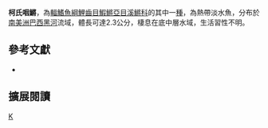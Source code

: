 {{Speciesbox 
| taxon = Laimosemion kirovskyi
| status = NE
| status_system = IUCN3.1
| authority =  [[Costa|Costa]], 2004
| synonyms = 
}}
'''柯氏咽鱂'''，為[[輻鰭魚綱|輻鰭魚綱]][[鯉齒目|鯉齒目]][[鰕鱂亞目|鰕鱂亞目]][[溪鱂科|溪鱂科]]的其中一[[種|種]]，為熱帶淡水魚，分布於[[南美洲|南美洲]][[巴西|巴西]][[黑河|黑河]]流域，體長可達2.3公分，棲息在底中層水域，生活習性不明。
== 參考文獻 ==
*{{FishBase_species|genus=Laimosemion|species=kirovskyi|year=2014|month=8}}

== 擴展閱讀 ==
{{refbegin}}
{{wikispecies-inline|Laimosemion kirovskyi|柯氏咽鱂}}
{{refend}}
{{Taxonbar|from=Q5595659}}

[[Category:咽鱂屬|K]]


{{魚類小作品}}